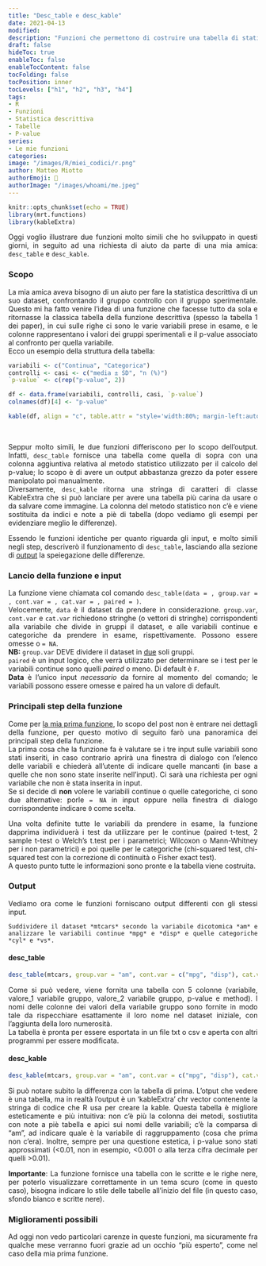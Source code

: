 ```yaml
---
title: "Desc_table e desc_kable"
date: 2021-04-13
modified: 
description: "Funzioni che permettono di costruire una tabella di statistica descrittiva di due campioni, valutando inoltre le eventuali differenze tra di essi"
draft: false
hideToc: true
enableToc: false
enableTocContent: false
tocFolding: false
tocPosition: inner
tocLevels: ["h1", "h2", "h3", "h4"]
tags:
- R
- Funzioni
- Statistica descrittiva
- Tabelle
- P-value
series:
- Le mie funzioni
categories:
image: "/images/R/miei_codici/r.png"
author: Matteo Miotto
authorEmoji: 🤖
authorImage: "/images/whoami/me.jpeg"
---
```


::: {style="text-align: justify;"}
<style>
table { 
    background-color: white !important;
    color: black !important;
}
</style>

```r
knitr::opts_chunk$set(echo = TRUE)
library(mrt.functions)
library(kableExtra)
```

Oggi voglio illustrare due funzioni molto simili che ho sviluppato in questi giorni, in seguito ad una richiesta di aiuto da parte di una mia amica: `desc_table` e `desc_kable`.

### Scopo

La mia amica aveva bisogno di un aiuto per fare la statistica descrittiva di un suo dataset, confrontando il gruppo controllo con il gruppo sperimentale. Questo mi ha fatto venire l'idea di una funzione che facesse tutto da sola e ritornasse la classica tabella della funzione descrittiva (spesso la tabella 1 dei paper), in cui sulle righe ci sono le varie variabili prese in esame, e le colonne rappresentano i valori dei gruppi sperimentali e il p-value associato al confronto per quella variabile.\
Ecco un esempio della struttura della tabella:

```r
variabili <- c("Continua", "Categorica")
controlli <- casi <- c("media ± SD", "n (%)")
`p-value` <- c(rep("p-value", 2))

df <- data.frame(variabili, controlli, casi, `p-value`)
colnames(df)[4] <- "p-value"

kable(df, align = "c", table.attr = "style='width:80%; margin-left:auto;margin-right:auto'") 
```

<br>

Seppur molto simili, le due funzioni differiscono per lo scopo dell'output. Infatti, `desc_table` fornisce una tabella come quella di sopra con una colonna aggiuntiva relativa al metodo statistico utilizzato per il calcolo del p-value; lo scopo è di avere un output abbastanza grezzo da poter essere manipolato poi manualmente.\
Diversamente, `desc_kable` ritorna una stringa di caratteri di classe KableExtra che si può lanciare per avere una tabella più carina da usare o da salvare come immagine. La colonna del metodo statistico non c'è e viene sostituita da indici e note a piè di tabella (dopo vediamo gli esempi per evidenziare meglio le differenze).

Essendo le funzioni identiche per quanto riguarda gli input, e molto simili negli step, descriverò il funzionamento di `desc_table`, lasciando alla sezione di [output] la speiegazione delle differenze. 

### Lancio della funzione e input

La funzione viene chiamata col comando `desc_table(data = , group.var = , cont.var = , cat.var = , paired = )`.\
Velocemente, `data` è il dataset da prendere in considerazione. `group.var`, `cont.var` e `cat.var` richiedono stringhe (o vettori di stringhe) corrispondenti alla variabile che divide in gruppi il dataset, e alle variabili continue e categoriche da prendere in esame, rispettivamente. Possono essere omesse o `= NA`.\
**NB:** `group.var` DEVE dividere il dataset in <ins>due</ins> soli gruppi.\
`paired` è un input logico, che verrà utilizzato per determinare se i test per le variabili continue sono quelli *paired* o meno. Di default è `F`.\
**Data** è l'unico input *necessario* da fornire al momento del comando; le variabili possono essere omesse e paired ha un valore di default.

### Principali step della funzione

Come per [la mia prima funzione](https://miotsdata.netlify.app/it/r/miei_codici/prima_funzione/la_mia_prima_funzione/), lo scopo del post non è entrare nei dettagli della funzione, per questo motivo di seguito farò una panoramica dei principali step della funzione.\
La prima cosa che la funzione fa è valutare se i tre input sulle variabili sono stati inseriti, in caso contrario aprirà una finestra di dialogo con l'elenco delle variabili e chiederà all'utente di indicare quelle mancanti (in base a quelle che non sono state inserite nell'input). Ci sarà una richiesta per ogni variabile che non è stata inserita in input.\
Se si decide di **non** volere le variabili continue o quelle categoriche, ci sono due alternative: porle `= NA` in input oppure nella finestra di dialogo corrispondente indicare `0` come scelta.

Una volta definite tutte le variabili da prendere in esame, la funzione dapprima individuerà i test da utilizzare per le continue (paired t-test, 2 sample t-test o Welch's t.test per i parametrici; Wilcoxon o Mann-Whitney per i non parametrici) e poi quelle per le categoriche (chi-squared test, chi-squared test con la correzione di continuità o Fisher exact test).\
A questo punto tutte le informazioni sono pronte e la tabella viene costruita.

### Output

Vediamo ora come le funzioni forniscano output differenti con gli stessi input.

```example
Suddividere il dataset *mtcars* secondo la variabile dicotomica *am* e analizzare le variabili continue *mpg* e *disp* e quelle categoriche *cyl* e *vs*.
```

#### desc_table

```r
desc_table(mtcars, group.var = "am", cont.var = c("mpg", "disp"), cat.var = c("cyl", "vs"))
```

Come si può vedere, viene fornita una tabella con 5 colonne (variabile, valore_1 variabile gruppo, valore_2 variabile gruppo, p-value e method). I nomi delle colonne dei valori della variabile gruppo sono fornite in modo tale da rispecchiare esattamente il loro nome nel dataset iniziale, con l'aggiunta della loro numerosità.\
La tabella è pronta per essere esportata in un file txt o csv e aperta con altri programmi per essere modificata.

#### desc_kable


```r
desc_kable(mtcars, group.var = "am", cont.var = c("mpg", "disp"), cat.var = c("cyl", "vs"))
```

Si può notare subito la differenza con la tabella di prima. L'otput che vedere è una tabella, ma in realtà l'output è un 'kableExtra' chr vector contenente la stringa di codice che R usa per creare la kable. Questa tabella è migliore esteticamente e più intuitiva: non c'è più la colonna dei metodi, sostiutita con note a piè tabella e apici sui nomi delle variabili; c'è la comparsa di "am", ad indicare quale è la variabile di raggruppamento (cosa che prima non c'era). Inoltre, sempre per una questione estetica, i p-value sono stati approssimati (\<0.01, non in esempio, \<0.001 o alla terza cifra decimale per quelli \>0.01).

**Importante**: La funzione fornisce una tabella con le scritte e le righe nere, per poterlo visualizzare correttamente in un tema scuro (come in questo caso), bisogna indicare lo stile delle tabelle all'inizio del file (in questo caso, sfondo bianco e scritte nere).

### Miglioramenti possibili

Ad oggi non vedo particolari carenze in queste funzioni, ma sicuramente fra qualche mese verranno fuori grazie ad un occhio "più esperto", come nel caso della mia prima funzione.


:::
